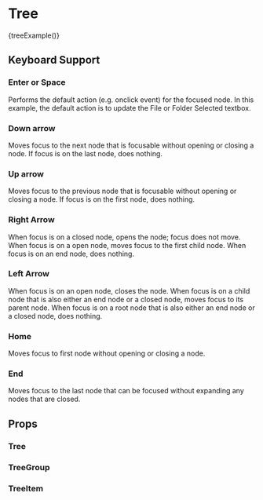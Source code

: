 
<Meta title="UI|Tree" component={Tree} />

# Tree

<Story name="Tree">{treeExample()}</Story>

## Keyboard Support

### Enter or Space

Performs the default action (e.g. onclick event) for the focused node.
In this example, the default action is to update the File or Folder Selected textbox.

### Down arrow

Moves focus to the next node that is focusable without opening or closing a node.
If focus is on the last node, does nothing.

### Up arrow

Moves focus to the previous node that is focusable without opening or closing a node.
If focus is on the first node, does nothing.

### Right Arrow

When focus is on a closed node, opens the node; focus does not move.
When focus is on a open node, moves focus to the first child node.
When focus is on an end node, does nothing.

### Left Arrow

When focus is on an open node, closes the node.
When focus is on a child node that is also either an end node or a closed node, moves focus to its parent node.
When focus is on a root node that is also either an end node or a closed node, does nothing.

### Home

Moves focus to first node without opening or closing a node.

### End

Moves focus to the last node that can be focused without expanding any nodes that are closed.

## Props

### Tree

<Props of={Tree} />

### TreeGroup

<Props of={TreeGroup} />

### TreeItem

<Props of={TreeItem} />
